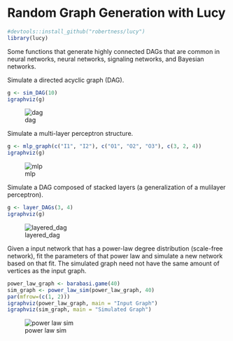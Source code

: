 <!--
  %\VignetteIndexEntry{Random Graph Generation with Lucy}
  %\VignetteEngine{knitr::rmarkdown}
  \usepackage[utf8]{inputenc}
-->

# Random Graph Generation with Lucy

```r
#devtools::install_github("robertness/lucy")
library(lucy)
```

Some functions that generate highly connected DAGs that are common in neural networks, neural networks, signaling networks, and Bayesian networks.

Simulate a directed acyclic graph (DAG).
```r
g <- sim_DAG(10)
igraphviz(g)
```
![dag](http://i.imgur.com/FCJEPsw.png)

Simulate a multi-layer perceptron structure.
```r
g <- mlp_graph(c("I1", "I2"), c("O1", "O2", "O3"), c(3, 2, 4))
igraphviz(g)
```
![mlp](http://i.imgur.com/lcvgoP9.png)

Simulate a DAG composed of stacked layers (a generalization of a mulilayer perceptron).
```r
g <- layer_DAGs(3, 4)
igraphviz(g)
```
![layered_dag](http://i.imgur.com/tNbUMkv.png)

Given a input network that has a power-law degree distribution (scale-free network), fit the parameters of that power law and simulate a new network based on that fit.  The simulated graph need not have the same amount of vertices as the input graph.  

```r
power_law_graph <- barabasi.game(40)
sim_graph <- power_law_sim(power_law_graph, 40)
par(mfrow=(c(1, 2)))
igraphviz(power_law_graph, main = "Input Graph")
igraphviz(sim_graph, main = "Simulated Graph")
```
![power law sim](http://i.imgur.com/gCthk40.png)
